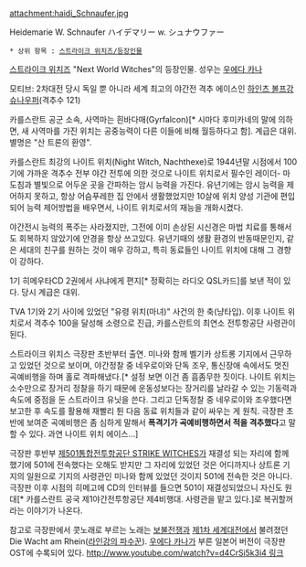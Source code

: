 attachment:haidi_Schnaufer.jpg

Heidemarie W. Schnaufer
ハイデマリー w. シュナウファー

 * 상위 항목 : [[스트라이크 위치즈/등장인물]]

[[스트라이크 위치즈]] "Next World Witches"의 등장인물. 성우는 [[우에다 카나]]

모티브: 2차대전 당시 독일 뿐 아니라 세계 최고의 야간전 격추 에이스인 [[하인츠 볼프강 슈나우퍼]](격추수 121)

카를스란트 공군 소속, 사역마는 흰바다매(Gyrfalcon)[* 시마다 후미카네의 말에 의하면, 새 사역마를 가진 위치는 공중능력이 다른 이들에 비해 월등하다고 함]. 계급은 대위. 별명은 "산 트론의 환영".

카를스란트 최강의 나이트 위치(Night Witch, Nachthexe)로 1944년말 시점에서 100기에 가까운 격추수 전부 야간 전투에 의한 것으로 나이트 위치로서 필수인 레이더- 마도침과 별빛으로 어두운 곳을 간파하는 암시 능력을 가진다. 유년기에는 암시 능력을 제어하지 못하고, 항상 어슴푸레한 집 안에서 생활했었지만 10살에 위치 양성 기관에 편입되어 능력 제어방법을 배우면서, 나이트 위치로서의 재능을 개화시켰다.

야간전시 능력의 폭주는 사라졌지만, 그전에 이미 손상된 시신경은 마법 치료를 통해서도 회복하지 않았기에 안경을 항상 쓰고있다. 유년기때의 생활 환경의 반동때문인지, 같은 세대의 친구를 원하는 것이 매우 강하고, 특히 동료들인 나이트 위치에 대해 그 경향이 강하다.

1기 히메우타CD 2권에서 사냐에게 편지[* 정확히는 라디오 QSL카드]를 보낸 적이 있다. 당시 계급은 대위. 

TVA 1기와 2기 사이에 있었던 "유령 위치(마녀)" 사건의 한 축(냥타입). 이후 나이트 위치로서 격추수 100을 달성해 소령으로 진급, 카를스란트의 최연소 전투항공단 사령관이 된다.

스트라이크 위치스 극장판 초반부터 출연. 미나와 함께 벨기카 상트롱 기지에서 근무하고 있었던 것으로 보이며, 야간정찰 중 네우로이와 단독 조우, 통신장애 속에서도 멋진 곡예비행을 하며 홀로 격파해냈다.[* 설정 보면 이건 좀 흠좀무한 짓이다. 나이트 위치는 소수만으로 장거리 정찰을 하기 때문에 운동성보다는 장거리를 날라갈 수 있는 기동력과 속도에 중점을 둔 스트라이크 유닛을 쓴다. 그리고 단독정찰 중 네우로이와 조우했다면 보고한 후 속도를 활용해 재빨리 튄 다음 동료 위치들과 같이 싸우는 게 원칙. 극장판 초반에 보여준 곡예비행은 좀 심하게 말해서 '''폭격기가 곡예비행하면서 적을 격추했다'''고 말할 수 있다. 과연 나이트 위치 에이스...]  

극장판 후반부 [[제501통합전투항공단 STRIKE WITCHES]]가 재결성 되는 자리에 함께 했기에 501에 전속했다는 오해도 받지만 그 자리에 있었던 것은 어디까지나 상트론 기지의 일원으로 기지의 사령관인 미나와 함께 있었던 것이지 501에 전속한 것은 아니다. 극장판 이후 시점의 히메고에 CD의 인터뷰를 들으면 501이 재결성되었으니 자신도 원대[* 카를스란트 공국 제1야간전투항공단 제4비행대. 사령관을 맡고 있다.]로 복귀할꺼라는 이야기가 나온다.

참고로 극장판에서 콧노래로 부르는 노래는 [[프로이센-프랑스 전쟁|보불전쟁]]과 [[제1차 세계대전]]에서 불려졌던 Die Wacht am Rhein([[라인강의 파수꾼]]). [[우에다 카나]]가 부른 일본어 버전이 극장판 OST에 수록되어 있다. [[http://www.youtube.com/watch?v=d4CrSi5k3i4 링크]]
